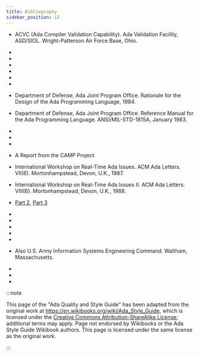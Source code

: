 ```yaml
---
title: Bibliography
sidebar_position: 13
---
```


  - ACVC (Ada Compiler Validation Capability). Ada Validation Facility,
    ASD/SIOL. Wright-Patterson Air Force Base, Ohio.

  - 
  - 
  - 
  - 
  - 
  - 
  - Department of Defense, Ada Joint Program Office. Rationale for the
    Design of the Ada Programming Language, 1984.

  - Department of Defense, Ada Joint Program Office. Reference Manual
    for the Ada Programming Language. ANSI/MIL-STD-1815A, January 1983.

  - 
  - 
  - 
  - A Report from the CAMP Project

  - International Workshop on Real-Time Ada Issues. ACM Ada Letters.
    VII(6). Mortonhampstead, Devon, U.K., 1987.

  - International Workshop on Real-Time Ada Issues II. ACM Ada Letters.
    VIII(6). Mortonhampstead, Devon, U.K., 1988.

  - [Part 2](http://groups.google.es/group/comp.lang.ada/msg/33004d41f35bdead),
    [Part 3](http://groups.google.es/group/news.answers/msg/0731234b0047f985)

  - 
  - 
  - 
  - 
  - 
  - Also U.S. Army Information Systems Engineering Command. Waltham,
    Massachusetts.

  - 
  - 
  -
:::note

This page of the "Ada Quality and Style Guide" has been adapted from the
original work at https://en.wikibooks.org/wiki/Ada_Style_Guide, which is
licensed under the
[Creative Commons Attribution-ShareAlike License](https://creativecommons.org/licenses/by-sa/3.0/);
additional terms may apply.  Page not endorsed by Wikibooks or the Ada
Style Guide Wikibook authors. This page is licensed under the same license
as the original work.

:::
